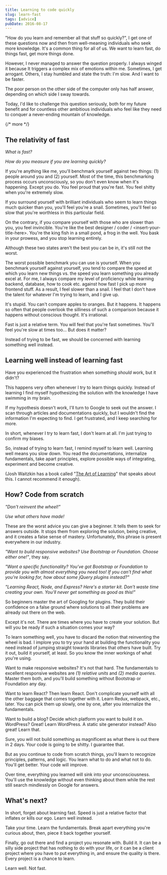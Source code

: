 ```yaml
---
title: Learning to code quickly
slug: learn-fast
tags: [advice]
pubDate: 2016-08-17
---
```


"How do you learn and remember all that stuff so quickly?", I get one of these questions now and then from well-meaning individuals who seek more knowledge. It's a common thing for all of us. We want to learn fast, do things fast, get more things done.

However, I never managed to answer the question properly. I always winged it because It triggers a complex mix of emotions within me. Sometimes, I get arrogant. Others, I stay humbled and state the truth: I'm slow. And I want to be faster.

The poor person on the other side of the computer only has half answer, depending on which side I sway towards.

Today, I'd like to challenge this question seriously, both for my future benefit and for countless other ambitious individuals who feel like they need to conquer a never-ending mountain of knowledge.

{/* more */}

## The relativity of fast

_What is fast?_

_How do you measure if you are learning quickly?_

If you're anything like me, you'll benchmark yourself against two things: (1) people around you and (2) yourself. Most of the time, this benchmarking process occurs unconsciously, so you don't even know when it's happening. Except you do. You feel proud that you're fast. You feel shitty when you're extremely slow.

If you surround yourself with brilliant individuals who seem to learn things much quicker than you, you'll feel you're a snail. Sometimes, you'll feel so slow that you're worthless in this particular field.

On the contrary, if you compare yourself with those who are slower than you, you feel invincible. You're like the best designer / coder / &lt;insert-your-title-here&gt;. You're the king fish in a small pond, a frog in the well. You bask in your prowess, and you stop learning entirely.

Although these two states aren't the best you can be in, it's still not the worst.

The worst possible benchmark you can use is yourself.
When you benchmark yourself against yourself, you tend to compare the speed at which you learn new things vs. the speed you learn something you already excel at. For me, I always compare my level of proficiency while learning backend, database, how to cook etc. against how fast I pick up more frontend stuff. As a result, I feel slower than a snail. I feel that I don't have the talent for whatever I'm trying to learn, and I give up.

It's stupid. You can't compare apples to oranges. But it happens. It happens so often that people overlook the silliness of such a comparison because it happens without conscious thought. It's irrational.

Fast is just a relative term. You will feel that you're fast sometimes. You'll feel you're slow at times too... But does it matter?

Instead of trying to be fast, we should be concerned with learning something well instead.

## Learning well instead of learning fast

Have you experienced the frustration when something _should_ work, but it didn't?

This happens very often whenever I try to learn things quickly. Instead of learning I find myself hypothesizing the solution with the knowledge I have swimming in my brain.

If my hypothesis doesn't work, I'll turn to Google to seek out the answer. I scan through articles and documentations quickly, but I wouldn't find the information I'm expecting to find. I get frustrated, and I keep searching for more.

In short, whenever I try to learn fast, I don't learn at all. I'm just trying to confirm my biases.

So, instead of trying to learn fast, I remind myself to learn well. Learning well means you slow down. You read the documentations, internalize fundamentals, take apart principles, explore possible ways of integrating, experiment and become creative.

(Josh Waitzkin has a book called "[The Art of Learning](https://smile.amazon.com/Art-Learning-Journey-Pursuit-Excellence-ebook/dp/B000QCQ970/ref=sr_1_1?s=books&ie=UTF8&qid=1471394980&sr=1-1&keywords=art+of+learning)" that speaks about this. I cannot recommend it enough).

## How? Code from scratch

_"Don't reinvent the wheel!"_

_Use what others have made!_

These are the worst advice you can give a beginner. It tells them to seek for answers outside. It stops them from exploring the solution, being creative, and it creates a false sense of mastery. Unfortunately, this phrase is present everywhere in our industry.

_"Want to build responsive websites? Use Bootstrap or Foundation. Choose either one!"_, they say.

_"Want a specific functionality? You've got Bootstrap or Foundation to provide you with almost everything you need too! If you can't find what you're looking for, how about some jQuery plugins instead?"_

_"Learning React, Node, and Express? Here's a starter kit. Don't waste time creating your own. You'll never get something as good as this!"_

So beginners master the art of Googling for plugins. They build their confidence on a false ground where solutions to all their problems are already out there on the web.

Except it's not. There are times where you have to create your solution. But will you be ready if such a situation comes your way?

To learn something well, you have to discard the notion that reinventing the wheel is bad. I implore you to try your hand at building the functionality you need instead of jumping straight towards libraries that others have built. Try it out, build it yourself, at least. So you know the inner workings of what you're using.

Want to make responsive websites? It's not that hard. The fundamentals to excellent responsive websites are _(1) relative units_ and _(2) media queries_. Master them both, and you'll build something without Bootstrap or Foundation any day.

Want to learn React? Then learn React. Don't complicate yourself with all the other baggage that comes together with it. Learn Redux, webpack, etc., later. You can pick them up slowly, one by one, after you internalize the fundamentals.

Want to build a blog? Decide which platform you want to build it on. WordPress? Great! Learn WordPress. A static site generator instead? Also great! Learn that.

Sure, you will not build something as magnificent as what there is out there in 2 days. Your code is going to be shitty. I guarantee that.

But as you continue to code from scratch things, you'll learn to recognize principles, patterns, and logic. You learn what to do and what not to do. You'll get better. Your code will improve.

Over time, everything you learned will sink into your unconsciousness. You'll use the knowledge without even thinking about them while the rest still search mindlessly on Google for answers.

## What's next?

In short, forget about learning fast. Speed is just a relative factor that inflates or kills our ego. Learn well instead.

Take your time. Learn the fundamentals. Break apart everything you're curious about, then, piece it back together yourself.

Finally, go out there and find a project you resonate with. Build it. It can be a silly side project that has nothing to do with your life, or it can be a client project where you have to put everything in, and ensure the quality is there. Every project is a chance to learn.

Learn well. Not fast.
